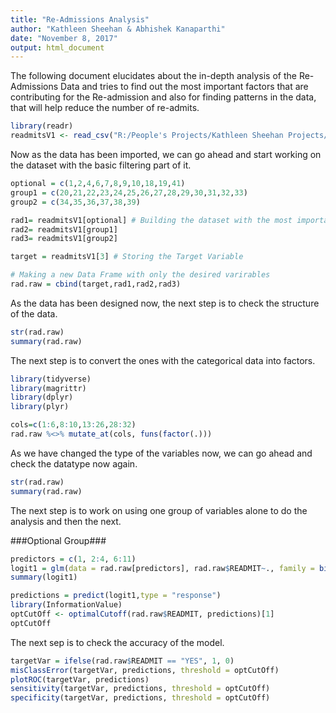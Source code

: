 ```yaml
---
title: "Re-Admissions Analysis"
author: "Kathleen Sheehan & Abhishek Kanaparthi"
date: "November 8, 2017"
output: html_document
---
```

The following document elucidates about the in-depth analysis of the Re-Admissions Data and tries to find out the most important factors that are contributing for the Re-admission and also for finding patterns in the data, that will help reduce the number of re-admits.

```r
library(readr)
readmitsV1 <- read_csv("R:/People's Projects/Kathleen Sheehan Projects/Data/readmitsV1.csv")
```

Now as the data has been imported, we can go ahead and start working on the dataset with the basic filtering part of it.

```r
optional = c(1,2,4,6,7,8,9,10,18,19,41)
group1 = c(20,21,22,23,24,25,26,27,28,29,30,31,32,33)
group2 = c(34,35,36,37,38,39)

rad1= readmitsV1[optional] # Building the dataset with the most important columns only
rad2= readmitsV1[group1]
rad3= readmitsV1[group2]

target = readmitsV1[3] # Storing the Target Variable

# Making a new Data Frame with only the desired varirables
rad.raw = cbind(target,rad1,rad2,rad3)
```

As the data has been designed now, the next step is to check the structure of the data.

```r
str(rad.raw)
summary(rad.raw)
```

The next step is to convert the ones with the categorical data into factors.

```r
library(tidyverse)
library(magrittr)
library(dplyr)
library(plyr)

cols=c(1:6,8:10,13:26,28:32)
rad.raw %<>% mutate_at(cols, funs(factor(.)))
```

As we have changed the type of the variables now, we can go ahead and check the datatype now again.

```r
str(rad.raw)
summary(rad.raw)
```

The next step is to work on using one group of variables alone to do the analysis and then the next.

###Optional Group###

```r
predictors = c(1, 2:4, 6:11)
logit1 = glm(data = rad.raw[predictors], rad.raw$READMIT~., family = binomial(link = "logit"))
summary(logit1)
```

```r
predictions = predict(logit1,type = "response")
library(InformationValue)
optCutOff <- optimalCutoff(rad.raw$READMIT, predictions)[1] 
optCutOff
```

The next sep is to check the accuracy of the model.

```r
targetVar = ifelse(rad.raw$READMIT == "YES", 1, 0)
misClassError(targetVar, predictions, threshold = optCutOff)
plotROC(targetVar, predictions)
sensitivity(targetVar, predictions, threshold = optCutOff)
specificity(targetVar, predictions, threshold = optCutOff)
```

